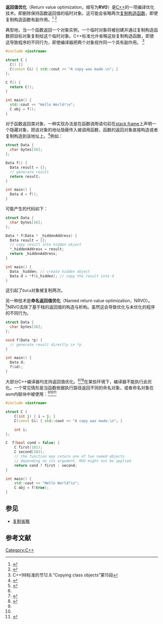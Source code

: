 '''返回值优化'''（Return value optimization，缩写为'''RVO'''）是[[C++|C++]]的一项编译优化技术。即删除保持函数返回值的临时对象。这可能会省略两次[[复制构造函数|复制构造函数]]，即使复制构造函数有副作用。<ref name="moreeffcpp">{{cite book  | last = Meyers | first = Scott | title = More Effective C++ | publisher = [[Addison_Wesley|Addison Wesley]] | year = 1996}}</ref> <ref name="andrei">{{cite web|url=http://www.ddj.com/cpp/184403855|title=Move Constructors|last=Alexandrescu|first=Andrei|date=2003-02-01|publisher=[[Dr._Dobbs_Journal|Dr. Dobbs Journal]]|accessdate=2009-03-25|archive-date=2013-07-14|archive-url=https://www.webcitation.org/6I7G2qiKh?url=http://www.drdobbs.com/move-constructors/184403855|dead-url=no}}</ref> 

典型地，当一个函数返回一个对象实例，一个临时对象将被创建并通过复制构造函数把目标对象复制给这个临时对象。C++标准允许省略这些复制构造函数，即使这导致程序的不同行为，即使编译器把两个对象视作同一个具有副作用。 <ref>C++98标准的节12.8.“Copying class objects”第15段</ref> 
<syntaxhighlight lang="cpp">
#include <iostream>

struct C {
  C() {}
  C(const C&) { std::cout << "A copy was made.\n"; }
};

C f() {
  return C();
}

int main() {
  std::cout << "Hello World!\n";
  C obj = f();
}
</syntaxhighlight>  

对于函数返回类对象，一种实现办法是在函数调用语句前在[[stack_frame|stack frame]]上声明一个隐藏对象，把该对象的地址隐蔽传入被调用函数，函数的返回对象直接构造或者复制构造到该地址上。<ref name="efficient">{{cite book|last=Bulka|first=Dov|coauthors=David Mayhew|title=Efficient C++|publisher=[[Addison-Wesley|Addison-Wesley]]|year=2000|isbn=0-201-37950-3}}</ref>例如：

<syntaxhighlight lang="cpp">
struct Data { 
  char bytes[16]; 
};

Data f() {
  Data result = {};
  // generate result
  return result;
}

int main() {
  Data d = f();
}
</syntaxhighlight>

可能产生的代码如下：

<syntaxhighlight lang="cpp">
struct Data { 
  char bytes[16]; 
};

Data * f(Data * _hiddenAddress) {
  Data result = {};
  // copy result into hidden object
  *_hiddenAddress = result;
  return _hiddenAddress;
}

int main() {
  Data _hidden; // create hidden object
  Data d = *f(&_hidden); // copy the result into d
}
</syntaxhighlight>

这引起了<code>Data</code>对象被复制两次。

另一种技术是'''命名返回值优化'''（Named return value optimization，NRVO）。<ref name="d20">{{cite web|url=http://www.digitalmars.com/d/2.0/glossary.html|title=Glossary D Programming Language 2.0|publisher=[[Digital_Mars|Digital Mars]]|accessdate=2009-03-23|archive-date=2013-07-14|archive-url=https://www.webcitation.org/6I7G5Gj9L?url=http://dlang.org/glossary.html|dead-url=no}}</ref>NRVO去除了基于栈的返回值的构造与析构。虽然这会导致优化与未优化的程序的不同行为。 

<syntaxhighlight lang="cpp">
struct Data { 
  char bytes[16]; 
};

void f(Data *p) {
  // generate result directly in *p
}

int main() {
  Data d;
  f(&d);
}
</syntaxhighlight>
 
大部分C++编译器均支持返回值优化。<ref name="moreeffcpp"/><ref name="vc8">{{cite web|url=http://msdn.microsoft.com/en-us/library/ms364057(VS.80).aspx|title=Named Return Value Optimization in Visual C++ 2005|last=Shoukry|first=Ayman B.|publisher=[[Microsoft|Microsoft]]|accessdate=2009-03-20|archive-date=2013-07-14|archive-url=https://www.webcitation.org/6I7G6F1mK?url=http://msdn.microsoft.com/en-us/library/ms364057(VS.80).aspx|dead-url=no}}</ref><ref name="gcc">{{cite web|url=http://gcc.gnu.org/onlinedocs/gcc-2.95.3/gcc_2.html#SEC5|title=Options Controlling C++ Dialect|date=2001-03-17|publisher=[[GNU_Compiler_Collection|GCC]]|accessdate=2009-03-20|archive-date=2013-07-14|archive-url=https://www.webcitation.org/6I7G6w097?url=http://gcc.gnu.org/onlinedocs/gcc-2.95.3/gcc_2.html#SEC5|dead-url=no}}</ref>在某些环境下，编译器不能执行此优化。一个常见情形是当函数依据执行路径返回不同的命名对象，或者命名对象在asm内联块中被使用：<ref name="efficient"/><ref name="vc8"/><ref name="n1377">{{cite web|url=http://www.open-std.org/jtc1/sc22/wg21/docs/papers/2002/n1377.htm|title=N1377: A Proposal to Add Move Semantics Support to the C++ Language|last=Hinnant|first=Howard|coauthors=et al.|date=2002-09-10|publisher=WG21|accessdate=2009-03-25|archive-date=2009-03-01|archive-url=https://web.archive.org/web/20090301135147/http://www.open-std.org/jtc1/sc22/wg21/docs/papers/2002/n1377.htm|dead-url=no}}</ref>

<syntaxhighlight lang="cpp">
#include <iostream>

struct C {
	C(int j) { i = j; }
	C(const C&) { std::cout << "A copy was made.\n"; }

	int i;
};

C  f(bool cond = false) {
	C first(101);
	C second(102);
	// the function may return one of two named objects
	// depending on its argument. RVO might not be applied
	return cond ? first : second;
}

int main() {
	std::cout << "Hello World!\n";
	C obj = f(true);
}
</syntaxhighlight>

== 参见 ==
*[[复制省略|复制省略]]

== 参考文献 ==
{{reflist}}

[[Category:C++|Category:C++]]